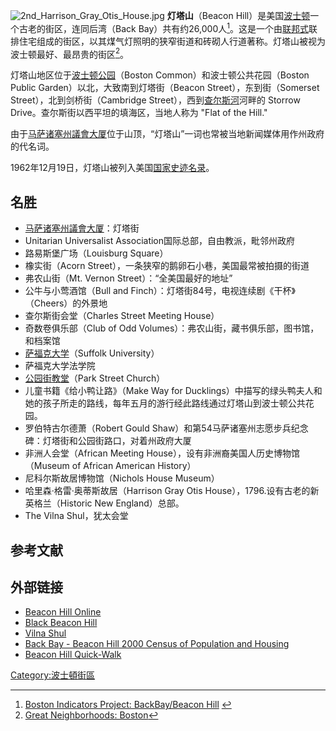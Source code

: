{{Infobox_nrhp
| name =灯塔山
| nrhp_type = nhld
| image = Beacon Hill, Boston.jpg
| caption = 从查尔斯河看灯塔山，背景是金融区
| location= [[波士顿|波士顿]]
| locmapin = 
| area =
| built =1795
| architect= 查尔斯·布尔芬奇
| architecture= 殖民地复兴、希腊复兴、联邦式
| designated_nrhp_type=1962年12月19日
| added = 1966年10月15日<ref name="nris">{{cite web|url=http://www.nr.nps.gov/ |title=National Register Information System |date=2007-01-23 |work=National Register of Historic Places |publisher=National Park Service |deadurl=yes |archiveurl=https://web.archive.org/web/20071002195303/http://www.nr.nps.gov/ |archivedate=2007-10-02 }}</ref>
| governing_body = 地方
| refnum=66000130
}}

[[Image:2nd_Harrison_Gray_Otis_House.jpg|thumb]]
'''灯塔山'''（Beacon Hill）是美国[[波士顿|波士顿]]一个古老的街区，连同后湾（Back Bay）共有约26,000人<ref>[http://www.bostonindicators.org/IndicatorsProject/GeographyAtAGlance/Default.aspx?id=2322 Boston Indicators Project: BackBay/Beacon Hill] {{Wayback|url=http://www.bostonindicators.org/IndicatorsProject/GeographyAtAGlance/Default.aspx?id=2322 |date=20091001183422 }}</ref>。这是一个由[[联邦式|联邦式]]联排住宅组成的街区，以其煤气灯照明的狭窄街道和砖砌人行道著称。灯塔山被视为波士顿最好、最昂贵的街区<ref>[http://www.moving.com/Great-Neighborhoods/boston/boston-neighborhoods.asp Great Neighborhoods: Boston]</ref>。

灯塔山地区位于[[波士顿公园|波士顿公园]]（Boston Common）和波士顿公共花园（Boston Public Garden）以北，大致南到灯塔街（Beacon Street），东到街（Somerset Street），北到剑桥街（Cambridge Street），西到[[查尔斯河|查尔斯河]]河畔的 Storrow Drive。查尔斯街以西平坦的填海区，当地人称为 "Flat of the Hill."

由于[[马萨诸塞州議會大厦|马萨诸塞州議會大厦]]位于山顶，“灯塔山”一词也常被当地新闻媒体用作州政府的代名词。

1962年12月19日，灯塔山被列入美国[[国家史迹名录|国家史迹名录]]。

==名胜==
* [[马萨诸塞州議會大厦|马萨诸塞州議會大厦]]：灯塔街
* Unitarian Universalist Association国际总部，自由教派，毗邻州政府
* 路易斯堡广场（Louisburg Square）
* 橡实街（Acorn Street），一条狭窄的鹅卵石小巷，美国最常被拍摄的街道
* 弗农山街（Mt. Vernon Street）：“全美国最好的地址”
* 公牛与小莺酒馆（Bull and Finch）：灯塔街84号，电视连续剧《干杯》（Cheers）的外景地
* 查尔斯街会堂（Charles Street Meeting House）
* 奇数卷俱乐部（Club of Odd Volumes）：弗农山街，藏书俱乐部，图书馆，和档案馆
* [[萨福克大学|萨福克大学]]（Suffolk University）
* 萨福克大学法学院  
* [[公园街教堂|公园街教堂]]（Park Street Church）
* 儿童书籍《给小鸭让路》（Make Way for Ducklings）中描写的绿头鸭夫人和她的孩子所走的路线，每年五月的游行经此路线通过灯塔山到波士顿公共花园。
* 罗伯特古尔德萧（Robert Gould Shaw）和第54马萨诸塞州志愿步兵纪念碑：灯塔街和公园街路口，对着州政府大厦
* 非洲人会堂（African Meeting House），设有非洲裔美国人历史博物馆（Museum of African American History）
* 尼科尔斯故居博物馆（Nichols House Museum）
* 哈里森·格雷·奥蒂斯故居（Harrison Gray Otis House），1796.设有古老的新英格兰（Historic New England）总部。
* The Vilna Shul，犹太会堂

==参考文献==
{{reflist}}

==外部链接==
{{commons cat|Beacon Hill, Boston}}
* [http://www.beaconhillonline.com Beacon Hill Online] {{Wayback|url=http://www.beaconhillonline.com/ |date=20210322213651 }}
* [https://web.archive.org/web/20040421054409/http://jsons.collegepublisher.com/news/2004/02/04/Neighborhoods/Beacon.Hill.Home.To.Black.History.In.Boston-620979.shtml Black Beacon Hill]
* [https://web.archive.org/web/20130304034841/http://vilnashul.com/ Vilna Shul]
* [http://cityofboston.gov/bra/PDF/Publications//575BB-BHill.pdf Back Bay - Beacon Hill 2000 Census of Population and Housing] {{Wayback|url=http://cityofboston.gov/bra/PDF/Publications//575BB-BHill.pdf |date=20060623153851 }}
* [http://www.dgmaestro.com/beaconhills/ Beacon Hill Quick-Walk] {{Wayback|url=http://www.dgmaestro.com/beaconhills/ |date=20210408174806 }}

[[Category:波士頓街區|Category:波士頓街區]]